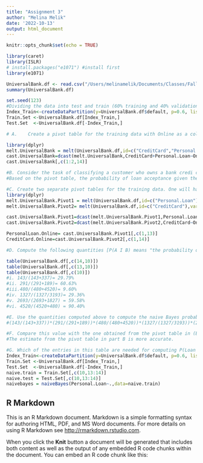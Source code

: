 ```yaml
---
title: "Assignment 3"
author: "Melina Melik"
date: '2022-10-13'
output: html_document
---
```


```r
knitr::opts_chunk$set(echo = TRUE)
```
```r
library(caret)
library(ISLR)
# install.packages("e1071") #install first
library(e1071)  

UniversalBank.df <- read.csv("/Users/melinamelik/Documents/Classes/Fall 2022/Fundamentals of Machine Learning/UniversalBank.csv") #loaded UniversalBank dataset as subset of variables
summary(UniversalBank.df)
```


```r
set.seed(123)
#Dividing the data into test and train (60% training and 40% validation)
Index_Train<-createDataPartition(y=UniversalBank.df$default, p=0.6, list=FALSE)
Train.Set <-UniversalBank.df[Index_Train,]
Test.Set  <-UniversalBank.df[-Index_Train,]
```
```r
# A.	Create a pivot table for the training data with Online as a column variable, CC as a row variable, and Loan as a secondary row variable. The values inside the table should convey the count. In R use functions melto and cast(), or function table(). In Python, use panda dataframe methods melt() and pivot().

library(dplyr)
melt.UniversalBank = melt(UniversalBank.df,id=c("CreditCard","Personal.Loan"),variable= "Online")
cast.UniversalBank=dcast(melt.UniversalBank,CreditCard+Personal.Loan~Online)
cast.UniversalBank[,c(1:2,14)]

#B.	Consider the task of classifying a customer who owns a bank credi card and is actively using online banking services. Looking at the pivot table, what is the pr ability that this customer will accept the loan offer? [This is the probability of loan acceptanc an = 1) conditional on having a bank credit card (CC 1) and being an active user of online banking services (Online)
#Based on the pivot table, the probability of loan acceptance given the above information is  143/3000 = 4.8% (300=60% of customers, i.e. training set)
```
```r
#C.	Create two separate pivot tables for the training data. One will have Loan (rows) as a function of Online (columns) and the other will have Loan (rows) as a function of CC. 
library(dplyr)
melt.UniversalBank.Pivot1 = melt(UniversalBank.df,id=c("Personal.Loan"),variable = "Online")
melt.UniversalBank.Pivot2= melt(UniversalBank.df,id=c("CreditCard"),variable = "Online")

cast.UniversalBank.Pivot1=dcast(melt.UniversalBank.Pivot1,Personal.Loan~Online)
cast.UniversalBank.Pivot2=dcast(melt.UniversalBank.Pivot2,CreditCard~Online)

PersonalLoan.Online= cast.UniversalBank.Pivot1[,c(1,13)]
CreditCard.Online=cast.UniversalBank.Pivot2[,c(1,14)]

```


```r
#D. Compute the following quantities [P(A I B) means "the probability ofA given B"]:P(CC = 1 | Loan = 1) (the proportion of credit card holders among the loan acceptors) ii. P(Online = 1 1 Loan = 1) iii. P(Loan = 1) (the proportion of loan acceptors) iv.	I Loan = 0) P(Online = 1 1 Loan = 0) vi. P(Loan = 0)

table(UniversalBank.df[,c(14,10)])
table(UniversalBank.df[,c(13,10)])
table(UniversalBank.df[,c(10)])
#i. 143/(143+337)= 29.79%
#ii. 291/(291+189)= 60.63%
#iii.480/(480+4520)= 9.60%
#iv. 1327/(1327/3193)= 29.36%
#v. 2693/(2693+1827) = 59.58%
#vi. 4520/(4520+480) = 90.40%

#E.	Use the quantities computed above to compute the naive Bayes probability P(Loan = 1 | CC  1, Online = 1).
#(143/(143+337))*(291/(291+189))*(480/(480+4520))*(1327/(1327/3193))*(2693/(2693+1827))*(4520/(4520+480)) = 17.55%?

#F.	Compare this value with the one obtained from the pivot table in (B). Which is a more accurate estimate?
#The estimate from the pivot table in part B is more accurate.
```

```r
#G.	Which of the entries in this table are needed for computing P(Loan = 1 | CC = 1, Online = 1)? Run naive Bayes on the data. Examine the model output on training data, and find the entry that corresponds to P(Loan = 1 | CC = 1, Online = 1), Compare this to the number you obtained in (E).
Index_Train<-createDataPartition(y=UniversalBank.df$default, p=0.6, list=FALSE)
Train.Set <-UniversalBank.df[Index_Train,]
Test.Set  <-UniversalBank.df[-Index_Train,]
naive.train = Train.Set[,c(10,13:14)]
naive.test = Test.Set[,c(10,13:14)]
naivebayes = naiveBayes(Personal.Loan~.,data=naive.train)
```



## R Markdown

This is an R Markdown document. Markdown is a simple formatting syntax for authoring HTML, PDF, and MS Word documents. For more details on using R Markdown see <http://rmarkdown.rstudio.com>.

When you click the **Knit** button a document will be generated that includes both content as well as the output of any embedded R code chunks within the document. You can embed an R code chunk like this:

